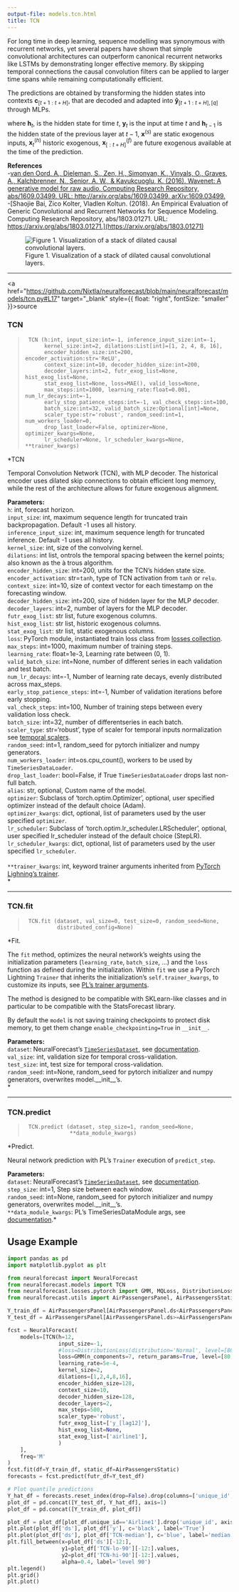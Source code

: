 ```yaml
---
output-file: models.tcn.html
title: TCN
---
```



For long time in deep learning, sequence modelling was synonymous with
recurrent networks, yet several papers have shown that simple
convolutional architectures can outperform canonical recurrent networks
like LSTMs by demonstrating longer effective memory. By skipping
temporal connections the causal convolution filters can be applied to
larger time spans while remaining computationally efficient.

The predictions are obtained by transforming the hidden states into
contexts $\mathbf{c}_{[t+1:t+H]}$, that are decoded and adapted into
$\mathbf{\hat{y}}_{[t+1:t+H],[q]}$ through MLPs.

where $\mathbf{h}_{t}$, is the hidden state for time $t$,
$\mathbf{y}_{t}$ is the input at time $t$ and $\mathbf{h}_{t-1}$ is the
hidden state of the previous layer at $t-1$, $\mathbf{x}^{(s)}$ are
static exogenous inputs, $\mathbf{x}^{(h)}_{t}$ historic exogenous,
$\mathbf{x}^{(f)}_{[:t+H]}$ are future exogenous available at the time
of the prediction.

**References**<br/> -[van den Oord, A., Dieleman, S., Zen, H., Simonyan,
K., Vinyals, O., Graves, A., Kalchbrenner, N., Senior, A. W., &
Kavukcuoglu, K. (2016). Wavenet: A generative model for raw audio.
Computing Research Repository, abs/1609.03499. URL:
http://arxiv.org/abs/1609.03499.
arXiv:1609.03499.](https://arxiv.org/abs/1609.03499)<br/> -[Shaojie Bai,
Zico Kolter, Vladlen Koltun. (2018). An Empirical Evaluation of Generic
Convolutional and Recurrent Networks for Sequence Modeling. Computing
Research Repository, abs/1803.01271. URL:
https://arxiv.org/abs/1803.01271.](https://arxiv.org/abs/1803.01271)<br/>

<figure>
<img src="imgs_models/tcn.png"
alt="Figure 1. Visualization of a stack of dilated causal convolutional layers." />
<figcaption aria-hidden="true">Figure 1. Visualization of a stack of
dilated causal convolutional layers.</figcaption>
</figure>

------------------------------------------------------------------------

<a
href="https://github.com/Nixtla/neuralforecast/blob/main/neuralforecast/models/tcn.py#L17"
target="_blank" style={{ float: "right", fontSize: "smaller" }}>source</a>

### TCN

> ``` text
>  TCN (h:int, input_size:int=-1, inference_input_size:int=-1,
>       kernel_size:int=2, dilations:List[int]=[1, 2, 4, 8, 16],
>       encoder_hidden_size:int=200, encoder_activation:str='ReLU',
>       context_size:int=10, decoder_hidden_size:int=200,
>       decoder_layers:int=2, futr_exog_list=None, hist_exog_list=None,
>       stat_exog_list=None, loss=MAE(), valid_loss=None,
>       max_steps:int=1000, learning_rate:float=0.001, num_lr_decays:int=-1,
>       early_stop_patience_steps:int=-1, val_check_steps:int=100,
>       batch_size:int=32, valid_batch_size:Optional[int]=None,
>       scaler_type:str='robust', random_seed:int=1, num_workers_loader=0,
>       drop_last_loader=False, optimizer=None, optimizer_kwargs=None,
>       lr_scheduler=None, lr_scheduler_kwargs=None, **trainer_kwargs)
> ```

\*TCN

Temporal Convolution Network (TCN), with MLP decoder. The historical
encoder uses dilated skip connections to obtain efficient long memory,
while the rest of the architecture allows for future exogenous
alignment.

**Parameters:**<br/> `h`: int, forecast horizon.<br/> `input_size`: int,
maximum sequence length for truncated train backpropagation. Default -1
uses all history.<br/> `inference_input_size`: int, maximum sequence
length for truncated inference. Default -1 uses all history.<br/>
`kernel_size`: int, size of the convolving kernel.<br/> `dilations`: int
list, ontrols the temporal spacing between the kernel points; also known
as the à trous algorithm.<br/> `encoder_hidden_size`: int=200, units for
the TCN’s hidden state size.<br/> `encoder_activation`: str=`tanh`, type
of TCN activation from `tanh` or `relu`.<br/> `context_size`: int=10,
size of context vector for each timestamp on the forecasting window.<br/>
`decoder_hidden_size`: int=200, size of hidden layer for the MLP
decoder.<br/> `decoder_layers`: int=2, number of layers for the MLP
decoder.<br/> `futr_exog_list`: str list, future exogenous columns.<br/>
`hist_exog_list`: str list, historic exogenous columns.<br/>
`stat_exog_list`: str list, static exogenous columns.<br/> `loss`:
PyTorch module, instantiated train loss class from [losses
collection](https://nixtla.github.io/neuralforecast/losses.pytorch.html).<br/>
`max_steps`: int=1000, maximum number of training steps.<br/>
`learning_rate`: float=1e-3, Learning rate between (0, 1).<br/>
`valid_batch_size`: int=None, number of different series in each
validation and test batch.<br/> `num_lr_decays`: int=-1, Number of
learning rate decays, evenly distributed across max_steps.<br/>
`early_stop_patience_steps`: int=-1, Number of validation iterations
before early stopping.<br/> `val_check_steps`: int=100, Number of
training steps between every validation loss check.<br/> `batch_size`:
int=32, number of differentseries in each batch.<br/> `scaler_type`:
str=‘robust’, type of scaler for temporal inputs normalization see
[temporal
scalers](https://nixtla.github.io/neuralforecast/common.scalers.html).<br/>
`random_seed`: int=1, random_seed for pytorch initializer and numpy
generators.<br/> `num_workers_loader`: int=os.cpu_count(), workers to be
used by `TimeSeriesDataLoader`.<br/> `drop_last_loader`: bool=False, if
True `TimeSeriesDataLoader` drops last non-full batch.<br/> `alias`: str,
optional, Custom name of the model.<br/> `optimizer`: Subclass of
‘torch.optim.Optimizer’, optional, user specified optimizer instead of
the default choice (Adam).<br/> `optimizer_kwargs`: dict, optional, list
of parameters used by the user specified `optimizer`.<br/>
`lr_scheduler`: Subclass of ‘torch.optim.lr_scheduler.LRScheduler’,
optional, user specified lr_scheduler instead of the default choice
(StepLR).<br/> `lr_scheduler_kwargs`: dict, optional, list of parameters
used by the user specified `lr_scheduler`.<br/>  
`**trainer_kwargs`: int, keyword trainer arguments inherited from
[PyTorch Lighning’s
trainer](https://pytorch-lightning.readthedocs.io/en/stable/api/pytorch_lightning.trainer.trainer.trainer.html?highlight=trainer).<br/>\*

------------------------------------------------------------------------

### TCN.fit

> ``` text
>  TCN.fit (dataset, val_size=0, test_size=0, random_seed=None,
>           distributed_config=None)
> ```

\*Fit.

The `fit` method, optimizes the neural network’s weights using the
initialization parameters (`learning_rate`, `batch_size`, …) and the
`loss` function as defined during the initialization. Within `fit` we
use a PyTorch Lightning `Trainer` that inherits the initialization’s
`self.trainer_kwargs`, to customize its inputs, see [PL’s trainer
arguments](https://pytorch-lightning.readthedocs.io/en/stable/api/pytorch_lightning.trainer.trainer.trainer.html?highlight=trainer).

The method is designed to be compatible with SKLearn-like classes and in
particular to be compatible with the StatsForecast library.

By default the `model` is not saving training checkpoints to protect
disk memory, to get them change `enable_checkpointing=True` in
`__init__`.

**Parameters:**<br/> `dataset`: NeuralForecast’s
[`TimeSeriesDataset`](https://nixtlaverse.nixtla.io/neuralforecast/tsdataset.html#timeseriesdataset),
see
[documentation](https://nixtla.github.io/neuralforecast/tsdataset.html).<br/>
`val_size`: int, validation size for temporal cross-validation.<br/>
`test_size`: int, test size for temporal cross-validation.<br/>
`random_seed`: int=None, random_seed for pytorch initializer and numpy
generators, overwrites model.\_\_init\_\_’s.<br/>\*

------------------------------------------------------------------------

### TCN.predict

> ``` text
>  TCN.predict (dataset, step_size=1, random_seed=None,
>               **data_module_kwargs)
> ```

\*Predict.

Neural network prediction with PL’s `Trainer` execution of
`predict_step`.

**Parameters:**<br/> `dataset`: NeuralForecast’s
[`TimeSeriesDataset`](https://nixtlaverse.nixtla.io/neuralforecast/tsdataset.html#timeseriesdataset),
see
[documentation](https://nixtla.github.io/neuralforecast/tsdataset.html).<br/>
`step_size`: int=1, Step size between each window.<br/> `random_seed`:
int=None, random_seed for pytorch initializer and numpy generators,
overwrites model.\_\_init\_\_’s.<br/> `**data_module_kwargs`: PL’s
TimeSeriesDataModule args, see
[documentation](https://pytorch-lightning.readthedocs.io/en/1.6.1/extensions/datamodules.html#using-a-datamodule).\*

## Usage Example

```python
import pandas as pd
import matplotlib.pyplot as plt

from neuralforecast import NeuralForecast
from neuralforecast.models import TCN
from neuralforecast.losses.pytorch import GMM, MQLoss, DistributionLoss
from neuralforecast.utils import AirPassengersPanel, AirPassengersStatic

Y_train_df = AirPassengersPanel[AirPassengersPanel.ds<AirPassengersPanel['ds'].values[-12]] # 132 train
Y_test_df = AirPassengersPanel[AirPassengersPanel.ds>=AirPassengersPanel['ds'].values[-12]].reset_index(drop=True) # 12 test

fcst = NeuralForecast(
    models=[TCN(h=12,
                input_size=-1,
                #loss=DistributionLoss(distribution='Normal', level=[80, 90]),
                loss=GMM(n_components=7, return_params=True, level=[80,90]),
                learning_rate=5e-4,
                kernel_size=2,
                dilations=[1,2,4,8,16],
                encoder_hidden_size=128,
                context_size=10,
                decoder_hidden_size=128,
                decoder_layers=2,
                max_steps=500,
                scaler_type='robust',
                futr_exog_list=['y_[lag12]'],
                hist_exog_list=None,
                stat_exog_list=['airline1'],
                )
    ],
    freq='M'
)
fcst.fit(df=Y_train_df, static_df=AirPassengersStatic)
forecasts = fcst.predict(futr_df=Y_test_df)

# Plot quantile predictions
Y_hat_df = forecasts.reset_index(drop=False).drop(columns=['unique_id','ds'])
plot_df = pd.concat([Y_test_df, Y_hat_df], axis=1)
plot_df = pd.concat([Y_train_df, plot_df])

plot_df = plot_df[plot_df.unique_id=='Airline1'].drop('unique_id', axis=1)
plt.plot(plot_df['ds'], plot_df['y'], c='black', label='True')
plt.plot(plot_df['ds'], plot_df['TCN-median'], c='blue', label='median')
plt.fill_between(x=plot_df['ds'][-12:], 
                 y1=plot_df['TCN-lo-90'][-12:].values,
                 y2=plot_df['TCN-hi-90'][-12:].values,
                 alpha=0.4, label='level 90')
plt.legend()
plt.grid()
plt.plot()
```


